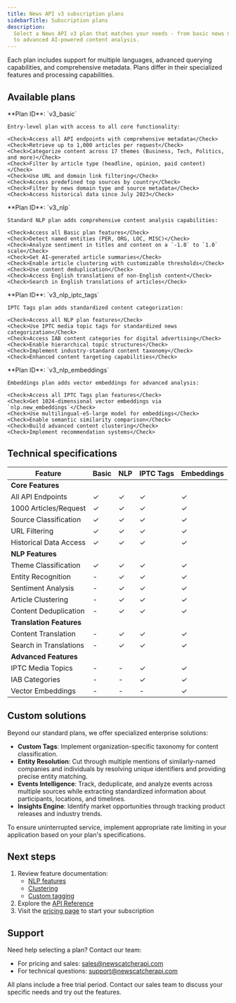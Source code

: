```yaml
---
title: News API v3 subscription plans
sidebarTitle: Subscription plans
description:
  Select a News API v3 plan that matches your needs - from basic news monitoring
  to advanced AI-powered content analysis.
---
```


<Note>
  Each plan includes support for multiple languages, advanced querying
  capabilities, and comprehensive metadata. Plans differ in their specialized
  features and processing capabilities.
</Note>

## Available plans

<Tabs>
  <Tab title="Basic">
    **Plan ID**: `v3_basic`

    Entry-level plan with access to all core functionality:

    <Check>Access all API endpoints with comprehensive metadata</Check>
    <Check>Retrieve up to 1,000 articles per request</Check>
    <Check>Categorize content across 17 themes (Business, Tech, Politics, and more)</Check>
    <Check>Filter by article type (headline, opinion, paid content)</Check>
    <Check>Use URL and domain link filtering</Check>
    <Check>Access predefined top sources by country</Check>
    <Check>Filter by news domain type and source metadata</Check>
    <Check>Access historical data since July 2023</Check>

  </Tab>
  <Tab title="NLP">
    **Plan ID**: `v3_nlp`

    Standard NLP plan adds comprehensive content analysis capabilities:

    <Check>Access all Basic plan features</Check>
    <Check>Detect named entities (PER, ORG, LOC, MISC)</Check>
    <Check>Analyze sentiment in titles and content on a `-1.0` to `1.0` scale</Check>
    <Check>Get AI-generated article summaries</Check>
    <Check>Enable article clustering with customizable thresholds</Check>
    <Check>Use content deduplication</Check>
    <Check>Access English translations of non-English content</Check>
    <Check>Search in English translations of articles</Check>

  </Tab>
  <Tab title="IPTC Tags">
    **Plan ID**: `v3_nlp_iptc_tags`

    IPTC Tags plan adds standardized content categorization:

    <Check>Access all NLP plan features</Check>
    <Check>Use IPTC media topic tags for standardized news categorization</Check>
    <Check>Access IAB content categories for digital advertising</Check>
    <Check>Enable hierarchical topic structures</Check>
    <Check>Implement industry-standard content taxonomy</Check>
    <Check>Enhanced content targeting capabilities</Check>

  </Tab>
  <Tab title="Embeddings">
    **Plan ID**: `v3_nlp_embeddings`

    Embeddings plan adds vector embeddings for advanced analysis:

    <Check>Access all IPTC Tags plan features</Check>
    <Check>Get 1024-dimensional vector embeddings via `nlp.new_embeddings`</Check>
    <Check>Use multilingual-e5-large model for embeddings</Check>
    <Check>Enable semantic similarity comparison</Check>
    <Check>Build advanced content clustering</Check>
    <Check>Implement recommendation systems</Check>

  </Tab>
</Tabs>

## Technical specifications

| Feature                  | Basic | NLP | IPTC Tags | Embeddings |
| ------------------------ | ----- | --- | --------- | ---------- |
| **Core Features**        |
| All API Endpoints        | ✓     | ✓   | ✓         | ✓          |
| 1000 Articles/Request    | ✓     | ✓   | ✓         | ✓          |
| Source Classification    | ✓     | ✓   | ✓         | ✓          |
| URL Filtering            | ✓     | ✓   | ✓         | ✓          |
| Historical Data Access   | ✓     | ✓   | ✓         | ✓          |
| **NLP Features**         |
| Theme Classification     | ✓     | ✓   | ✓         | ✓          |
| Entity Recognition       | -     | ✓   | ✓         | ✓          |
| Sentiment Analysis       | -     | ✓   | ✓         | ✓          |
| Article Clustering       | -     | ✓   | ✓         | ✓          |
| Content Deduplication    | -     | ✓   | ✓         | ✓          |
| **Translation Features** |
| Content Translation      | -     | ✓   | ✓         | ✓          |
| Search in Translations   | -     | ✓   | ✓         | ✓          |
| **Advanced Features**    |
| IPTC Media Topics        | -     | -   | ✓         | ✓          |
| IAB Categories           | -     | -   | ✓         | ✓          |
| Vector Embeddings        | -     | -   | -         | ✓          |

## Custom solutions

Beyond our standard plans, we offer specialized enterprise solutions:

- **Custom Tags**: Implement organization-specific taxonomy for content
  classification.
- **Entity Resolution**: Cut through multiple mentions of similarly-named
  companies and individuals by resolving unique identifiers and providing
  precise entity matching.
- **Events Intelligence**: Track, deduplicate, and analyze events across
  multiple sources while extracting standardized information about participants,
  locations, and timelines.
- **Insights Engine**: Identify market opportunities through tracking product
  releases and industry trends.

<Warning>
  To ensure uninterrupted service, implement appropriate rate limiting in your
  application based on your plan's specifications.
</Warning>

## Next steps

1. Review feature documentation:
   - [NLP features](/v3/documentation/guides-and-concepts/nlp-features)
   - [Clustering](/v3/documentation/guides-and-concepts/clustering-news-articles)
   - [Custom tagging](/v3/documentation/guides-and-concepts/custom-tagging)
2. Explore the [API Reference](/v3/api-reference)
3. Visit the [pricing page](https://www.newscatcherapi.com/pricing) to start
   your subscription

## Support

Need help selecting a plan? Contact our team:

- For pricing and sales:
  [sales@newscatcherapi.com](mailto:sales@newscatcherapi.com)
- For technical questions:
  [support@newscatcherapi.com](mailto:support@newscatcherapi.com)

<Tip>
  All plans include a free trial period. Contact our sales team to discuss your
  specific needs and try out the features.
</Tip>
